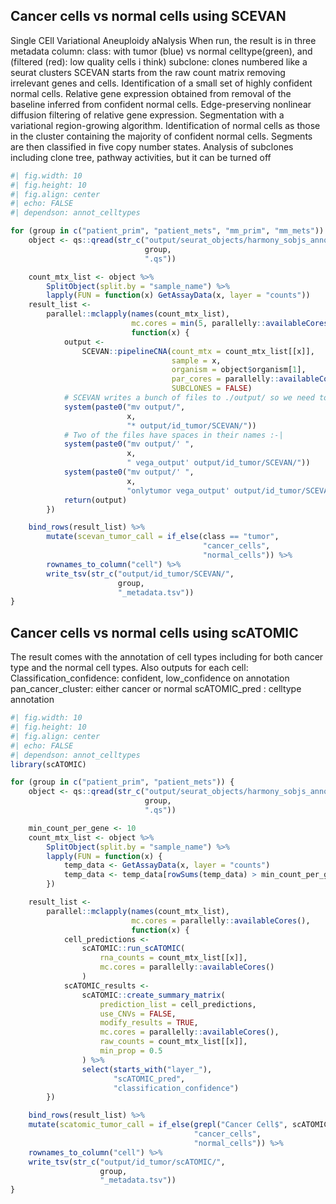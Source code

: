 ## Cancer cells vs normal cells using SCEVAN
Single CEll Variational Aneuploidy aNalysis
When run, the result is in three metadata column:
class: with tumor (blue) vs normal celltype(green), and (filtered (red): low quality cells i think)
subclone: clones numbered like a seurat clusters
SCEVAN starts from the raw count matrix removing irrelevant genes and cells.
Identification of a small set of highly confident normal cells.
Relative gene expression obtained from removal of the baseline inferred from confident normal cells.
Edge-preserving nonlinear diffusion filtering of relative gene expression.
Segmentation with a variational region-growing algorithm.
Identification of normal cells as those in the cluster containing the majority of confident normal cells.
Segments are then classified in five copy number states.
Analysis of subclones including clone tree, pathway activities, but it can be turned off

```r
#| fig.width: 10
#| fig.height: 10
#| fig.align: center
#| echo: FALSE
#| dependson: annot_celltypes

for (group in c("patient_prim", "patient_mets", "mm_prim", "mm_mets")) {
    object <- qs::qread(str_c("output/seurat_objects/harmony_sobjs_annot/",
                              group,
                              ".qs"))

    count_mtx_list <- object %>%
        SplitObject(split.by = "sample_name") %>%
        lapply(FUN = function(x) GetAssayData(x, layer = "counts"))
    result_list <-
        parallel::mclapply(names(count_mtx_list),
                           mc.cores = min(5, parallelly::availableCores()),
                           function(x) {
            output <-
                SCEVAN::pipelineCNA(count_mtx = count_mtx_list[[x]],
                                    sample = x,
                                    organism = object$organism[1],
                                    par_cores = parallelly::availableCores(),
                                    SUBCLONES = FALSE)
            # SCEVAN writes a bunch of files to ./output/ so we need to move them
            system(paste0("mv output/",
                          x,
                          "* output/id_tumor/SCEVAN/"))
            # Two of the files have spaces in their names :-|
            system(paste0("mv output/' ",
                          x,
                          " vega_output' output/id_tumor/SCEVAN/"))
            system(paste0("mv output/' ",
                          x,
                          "onlytumor vega_output' output/id_tumor/SCEVAN/"))
            return(output)
        })

    bind_rows(result_list) %>%
        mutate(scevan_tumor_call = if_else(class == "tumor",
                                           "cancer_cells",
                                           "normal_cells")) %>%
        rownames_to_column("cell") %>%
        write_tsv(str_c("output/id_tumor/SCEVAN/",
                        group,
                        "_metadata.tsv"))
}
```

## Cancer cells vs normal cells using scATOMIC
The result comes with the annotation of cell types including for both cancer type
and the normal cell types. Also outputs for each cell:
Classification_confidence: confident, low_confidence on annotation
pan_cancer_cluster: either cancer or normal
scATOMIC_pred : celltype annotation
```r
#| fig.width: 10
#| fig.height: 10
#| fig.align: center
#| echo: FALSE
#| dependson: annot_celltypes
library(scATOMIC)

for (group in c("patient_prim", "patient_mets")) {
    object <- qs::qread(str_c("output/seurat_objects/harmony_sobjs_annot/",
                              group,
                              ".qs"))

    min_count_per_gene <- 10
    count_mtx_list <- object %>%
        SplitObject(split.by = "sample_name") %>%
        lapply(FUN = function(x) {
            temp_data <- GetAssayData(x, layer = "counts")
            temp_data <- temp_data[rowSums(temp_data) > min_count_per_gene, ]
        })

    result_list <-
        parallel::mclapply(names(count_mtx_list),
                           mc.cores = parallelly::availableCores(),
                           function(x) {
            cell_predictions <-
                scATOMIC::run_scATOMIC(
                    rna_counts = count_mtx_list[[x]],
                    mc.cores = parallelly::availableCores()
                )
            scATOMIC_results <-
                scATOMIC::create_summary_matrix(
                    prediction_list = cell_predictions,
                    use_CNVs = FALSE,
                    modify_results = TRUE,
                    mc.cores = parallelly::availableCores(),
                    raw_counts = count_mtx_list[[x]],
                    min_prop = 0.5
                ) %>%
                select(starts_with("layer_"),
                       "scATOMIC_pred",
                       "classification_confidence")
        })

    bind_rows(result_list) %>%
    mutate(scatomic_tumor_call = if_else(grepl("Cancer Cell$", scATOMIC_pred),
                                         "cancer_cells",
                                         "normal_cells")) %>%
    rownames_to_column("cell") %>%
    write_tsv(str_c("output/id_tumor/scATOMIC/",
                    group,
                    "_metadata.tsv"))
}
```
